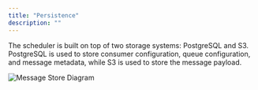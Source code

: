 ```yaml
---
title: "Persistence"
description: ""
---
```


The scheduler is built on top of two storage systems: PostgreSQL and
S3. PostgreSQL is used to store consumer configuration, queue
configuration, and message metadata, while S3 is used to store the
message payload.

![Message Store Diagram](/images/platform/scheduler/message-store.svg)
